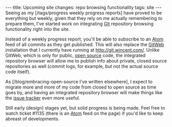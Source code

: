 ---
title: Upcoming site changes: repo browsing functionality
tags: site
---
Seeing as my [/tags/progress weekly progress reports] have proved to be everything but weekly, given that they rely on me actually remembering to prepare them, I've started work on integrating [[Git]] repository browsing functionality right into the site.

Instead of a weekly progress report, you'll be able to subscribe to an [[Atom]] feed of all commits as they get published. This will also replace the [[GitWeb]] installation that I currently have running at http://git.wincent.com/. Unlike GitWeb, which is only for public, [[open source]] code, the integrated repository browser will allow me to publish info about private, closed source repositories as well (commit logs, for example, but not the actual source code itself).

As [/blog/embracing-open-source I've written elsewhere], I expect to migrate more and more of my code from closed to open source as time goes by, and having an integrated repository browser will make things like the [[issue tracker]] even more useful.

Still early (design) stages yet, but solid progress is being made. Feel free to watch ticket #1135 (there is an [[Atom]] feed on the page) if you'd like to keep abreast of developments.
